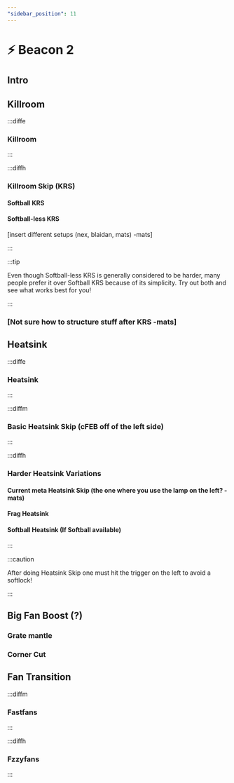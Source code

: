 ```yaml
---
"sidebar_position": 11
---
```



# ⚡ Beacon 2

## Intro



## Killroom

:::diffe

### Killroom

:::

:::diffh

### Killroom Skip (KRS)

#### Softball KRS

#### Softball-less KRS

[insert different setups (nex, blaidan, mats) -mats]

:::

:::tip

Even though Softball-less KRS is generally considered to be harder, many people prefer it over Softball KRS because of its simplicity.
Try out both and see what works best for you!

:::

### [Not sure how to structure stuff after KRS -mats]

## Heatsink

:::diffe



### Heatsink

:::

:::diffm

### Basic Heatsink Skip (cFEB off of the left side)

:::

:::diffh

### Harder Heatsink Variations

#### Current meta Heatsink Skip (the one where you use the lamp on the left? -mats)

#### Frag Heatsink

#### Softball Heatsink (If Softball available)

:::

:::caution

After doing Heatsink Skip one must hit the trigger on the left to avoid a softlock!

:::

## Big Fan Boost (?)

### Grate mantle

### Corner Cut



## Fan Transition

:::diffm

### Fastfans

:::

:::diffh

### Fzzyfans

:::